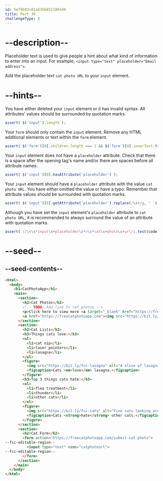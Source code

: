 ```yaml
---
id: 5ef9b03c81a63668521804d9
title: Part 39
challengeType: 0
---
```


# --description--

Placeholder text is used to give people a hint about what kind of information to enter into an input. For example, `<input type="text" placeholder="Email address">`.

Add the placeholder text `cat photo URL` to your `input` element.

# --hints--

You have either deleted your `input` element or it has invalid syntax. All attributes' values should be surrounded by quotation marks.

```js
assert( $('input').length );
```

Your `form` should only contain the `input` element. Remove any HTML additional elements or text within the `form` element.

```js
assert( $('form')[0].children.length === 1 && $('form')[0].innerText.trim().length === 0 );
```

Your `input` element does not have a `placeholder` attribute. Check that there is a space after the opening tag's name and/or there are spaces before all attribute names.

```js
assert( $('input')[0].hasAttribute('placeholder') );
```

Your `input` element should have a `placeholder` attribute with the value `cat photo URL`.  You have either omitted the value or have a typo. Remember that attribute values should be surrounded with quotation marks.

```js
assert( $('input')[0].getAttribute('placeholder').replace(/\s+/g, ' ').match(/^cat photo URL$/i) );
```

Although you have set the `input` element's `placeholder` attribute to `cat photo URL`, it is recommended to always surround the value of an attribute with quotation marks.

```js
assert( !/\<\s*input\s+placeholder\s*=\s*cat\s+photo\s+url/i.test(code) );
```

# --seed--

## --seed-contents--

```html
<html>
  <body>
    <h1>CatPhotoApp</h1>
    <main>
      <section>
        <h2>Cat Photos</h2>
        <!-- TODO: Add link to cat photos -->
        <p>Click here to view more <a target="_blank" href="https://freecatphotoapp.com">cat photos</a>.</p>
        <a href="https://freecatphotoapp.com"><img src="https://bit.ly/fcc-relaxing-cat" alt="A cute orange cat lying on its back."></a>
      </section>
      <section>
        <h2>Cat Lists</h2>
        <h3>Things cats love:</h3>
        <ul>
          <li>cat nip</li>
          <li>laser pointers</li>
          <li>lasagna</li>
        </ul>
        <figure>
          <img src="https://bit.ly/fcc-lasagna" alt="A slice of lasagna on a plate.">
          <figcaption>Cats <em>love</em> lasagna.</figcaption>  
        </figure>
        <h3>Top 3 things cats hate:</h3>
        <ol>
          <li>flea treatment</li>
          <li>thunder</li>
          <li>other cats</li>
        </ol>
        <figure>
          <img src="https://bit.ly/fcc-cats" alt="Five cats looking around a field.">
          <figcaption>Cats <strong>hate</strong> other cats.</figcaption>  
        </figure>
      </section>
      <section>
        <h2>Cat Form</h2>
        <form action="https://freecatphotoapp.com/submit-cat-photo">
--fcc-editable-region--
          <input type="text" name="catphotourl">
--fcc-editable-region--
        </form>
      </section>
    </main>
  </body>
</html>
```

